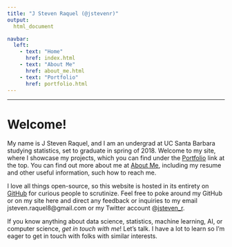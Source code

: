 ```yaml
---
title: "J Steven Raquel (@jstevenr)"
output:
  html_document

navbar:  
  left:
    - text: "Home"
      href: index.html
    - text: "About Me"
      href: about_me.html
    - text: "Portfolio"
      href: portfolio.html
---
```


----

# Welcome!

My name is J Steven Raquel, and I am an undergrad at UC Santa Barbara studying statistics, set to graduate in spring of 2018. Welcome to my site, where I showcase my projects, which you can find under the [Portfolio](https://jstevenr.github.io/portfolio.html) link at the top. You can find out more about me at [About Me](https://jstevenr.github.io/about_me.html), including my resume and other useful information, such how to reach me.

I love all things open-source, so this website is hosted in its entirety on [GitHub](https://github.com/jstevenr/jstevenr.github.io) for curious people to scrutinize. Feel free to poke around my GitHub or on my site here and direct any feedback or inquiries to my email jsteven.raquel8@gmail.com or my Twitter account @[jsteven_r](https://www.twitter.com/jsteven_r).

If you know anything about data science, statistics, machine learning, AI, or computer science, *get in touch with me*! Let's talk. I have a lot to learn so I'm eager to get in touch with folks with similar interests.
